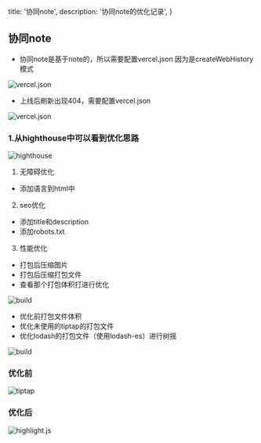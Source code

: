 
  title: '协同note',
  description: '协同note的优化记录',
}

## 协同note

- 协同note是基于note的，所以需要配置vercel.json 
因为是createWebHistory模式

![vercel.json](./image1.png)


- 上线后刷新出现404，需要配置vercel.json

![vercel.json](./image.png)

### 1.从highthouse中可以看到优化思路

![highthouse](./image2.png)

1. 无障碍优化
- 添加语言到html中
2. seo优化
- 添加title和description
- 添加robots.txt
3. 性能优化
- 打包后压缩图片
- 打包后压缩打包文件
- 查看那个打包体积打进行优化

![build](./image3.png)

- 优化前打包文件体积
- 优化未使用的tiptap的打包文件
- 优化lodash的打包文件（使用lodash-es）进行树摇

![build](./image6.png)


### 优化前

![tiptap](./image4.png)

### 优化后

![highlight.js](./image5.png)


